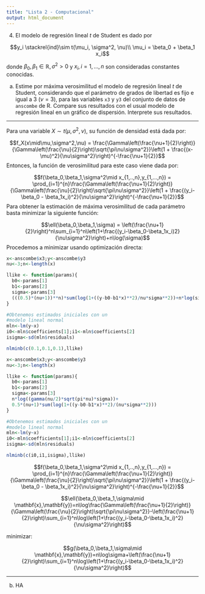 ---
title: "Lista 2 - Computacional"
output: html_document
---

4. El modelo de regresión lineal *t* de Student es dado por

$$y_i \stackrel{ind}\sim t(\mu_i, \sigma^2, \nu)\\
\mu_i = \beta_0 + \beta_1 x_i$$

donde $\beta_0, \beta_1 \in \mathbb{R}, \sigma^2 > 0$ y $x_i, i = 1, ..., n$ son consideradas constantes conocidas.

a) Estime por máxima verosimilitud el modelo de regresión lineal *t* de Student, considerando que el parámetro de grados de libertad es fijo e igual a 3 $(\nu = 3)$, para las variables `x3` y `y3` del conjunto de datos de `anscombe` de R. Compare sus resultados con el usual modelo de regresión lineal en un gráfico de dispersión. Interprete sus resultados.

---

Para una variable $X \sim t(\mu,\sigma^2,\nu)$, su función de densidad está dada por:

$$f_X(x\mid\mu,\sigma^2,\nu) = \frac{\Gamma\left(\frac{\nu+1}{2}\right)}{\Gamma\left(\frac{\nu}{2}\right)\sqrt{\pi\nu\sigma^2}}\left(1 + \frac{(x-\mu)^2}{\nu\sigma^2}\right)^{-\frac{\nu+1}{2}}$$
Entonces, la función de verosimilitud para este caso viene dada por:

$$f(\beta_0,\beta_1,\sigma^2\mid x_{1,..,n},y_{1,...,n}) = \prod_{i=1}^{n}\frac{\Gamma\left(\frac{\nu+1}{2}\right)}{\Gamma\left(\frac{\nu}{2}\right)\sqrt{\pi\nu\sigma^2}}\left(1 + \frac{(y_i-\beta_0 - \beta_1x_i)^2}{\nu\sigma^2}\right)^{-\frac{\nu+1}{2}}$$
Para obtener la estimación de máxima verosimilitud de cada parámetro basta minimizar la siguiente función:

$$\ell(\beta_0,\beta_1,\sigma) = \left(\frac{\nu+1}{2}\right)^n\sum_{i=1}^n\left(1+\frac{(y_i-\beta_0-\beta_1x_i)2}{\nu\sigma^2}\right)+n\log(\sigma)$$
Procedemos a minimizar usando optimización directa:

```{r}
x<-anscombe$x3;y<-anscombe$y3
nu<-3;n<-length(x)

llike <- function(params){
  b0<-params[1]
  b1<-params[2]
  sigma<-params[3]
  (((0.5)*(nu+1))**n)*sum(log(1+((y-b0-b1*x)**2)/nu*sigma**2))+n*log(sigma)
}

#Obtenemos estimados iniciales con un
#modelo lineal normal
mln<-lm(y~x)
i0<-mln$coefficients[1];i1<-mln$coefficients[2]
isigma<-sd(mln$residuals)

nlminb(c(0.1,0.1,0.1),llike)

```
```{r}
x<-anscombe$x3;y<-anscombe$y3
nu<-3;n<-length(x)

llike <- function(params){
  b0<-params[1]
  b1<-params[2]
  sigma<-params[3]
  n*log((gamma(nu/2)*sqrt(pi*nu)*sigma))+
  0.5*(nu+1)*sum(log(1+((y-b0-b1*x)**2)/(nu*sigma**2)))
}

#Obtenemos estimados iniciales con un
#modelo lineal normal
mln<-lm(y~x)
i0<-mln$coefficients[1];i1<-mln$coefficients[2]
isigma<-sd(mln$residuals)

nlminb(c(i0,i1,isigma),llike)
```
$$f(\beta_0,\beta_1,\sigma^2\mid x_{1,..,n},y_{1,...,n}) = \prod_{i=1}^{n}\frac{\Gamma\left(\frac{\nu+1}{2}\right)}{\Gamma\left(\frac{\nu}{2}\right)\sqrt{\pi\nu\sigma^2}}\left(1 + \frac{(y_i-\beta_0 - \beta_1x_i)^2}{\nu\sigma^2}\right)^{-\frac{\nu+1}{2}}$$

$$\ell(\beta_0,\beta_1,\sigma\mid \mathbf{x},\mathbf{y})=n\log\frac{\Gamma\left(\frac{\nu+1}{2}\right)}{\Gamma\left(\frac{\nu}{2}\right)\sqrt{\pi\nu\sigma^2}}-\left(\frac{\nu+1}{2}\right)\sum_{i=1}^n\log\left(1+\frac{(y_i-\beta_0-\beta_1x_i)^2}{\nu\sigma^2}\right)$$

minimizar:

$$g(\beta_0,\beta_1,\sigma\mid \mathbf{x},\mathbf{y})=n\log\sigma+\left(\frac{\nu+1}{2}\right)\sum_{i=1}^n\log\left(1+\frac{(y_i-\beta_0-\beta_1x_i)^2}{\nu\sigma^2}\right)$$

---

b) HA
